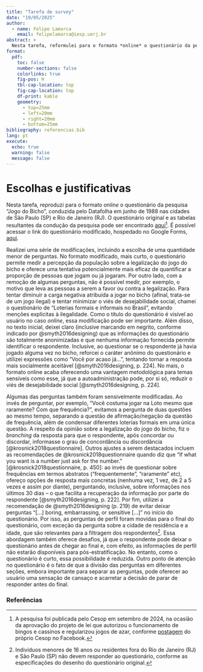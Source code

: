 ```yaml
---
title: "Tarefa de survey"
date: "19/05/2025"
author:
  - name: Felipe Lamarca
    email: felipelamarca@iesp.uerj.br
abstract: > 
  Nesta tarefa, reformulei para o formato *online* o questionário da pesquisa "Jogo do Bicho" do Datafolha (1988), com adaptações que o tornaram mais curto e focado na percepção sobre a legalização do jogo e na quantificação de quem já jogou. Evitei menções à ilegalidade e destaquei o anonimato para reduzir o viés de desejabilidade social. Também utilizei técnicas de *branching*, linguagem suavizada e perguntas mais concretas, seguindo recomendações metodológicas de @smyth2016designing e @krosnick2018questionnaire. As perguntas de perfil e mais sensíveis foram deixadas para o fim, com exceção da cidade e idade, que servem para filtrar os respondentes.
format:
  pdf:
    toc: false
    number-sections: false
    colorlinks: true
    fig-pos: H
    tbl-cap-location: top
    fig-cap-location: top
    df-print: kable
    geometry:
      - top=25mm
      - left=20mm
      - right=20mm
      - bottom=25mm
bibliography: referencias.bib
lang: pt
execute:
  echo: true
  warning: false
  message: false
---
```


# Escolhas e justificativas

Nesta tarefa, reproduzi para o formato _online_ o questionário da pesquisa "Jogo do Bicho", conduzida pelo Datafolha em junho de 1988 nas cidades de São Paulo (SP) e Rio de Janeiro (RJ). O questionário original e as tabelas resultantes da condução da pesquisa pode ser encontrado [aqui](https://www.cesop.unicamp.br/por/banco_de_dados/v/120)[^1]. É possível acessar o link do questionário modificado, hospedado no Google Forms, [aqui](https://docs.google.com/forms/d/e/1FAIpQLSfzAIqy50RJnqGtT5w7ygEG47LUz8QW1_o5_qzj0NEJwXZPfg/viewform?usp=sharing&ouid=102244569472168978170). 

Realizei uma série de modificações, incluindo a escolha de uma quantidade menor de perguntas. No formato modificado, mais curto, o questionário permite medir a percepção da população sobre a legalização do jogo do bicho e oferece uma tentativa potencialmente mais eficaz de quantificar a proporção de pessoas que jogam ou já jogaram. Por outro lado, com a remoção de algumas perguntas, não é possível medir, por exemplo, o motivo que leva as pessoas a serem a favor ou contra a legalização. Para tentar diminuir a carga negativa atribuída a jogar no bicho (afinal, trata-se de um jogo ilegal) e tentar minimizar o viés de desejabilidade social, chamei o questionário de "Loterias formais e informais no Brasil", evitando menções explícitas à ilegalidade. Como o título do questionário é visível ao usuário no caso _online_, essa modificação pode ser importante. Além disso, no texto inicial, deixei claro (inclusive marcando em negrito, conforme indicado por @smyth2016designing) que as informações do questionário são totalmente anonimizadas e que nenhuma informação fornecida permite identificar o respondente. Inclusive, ao questionar se o respondente já havia jogado alguma vez no bicho, reforcei o caráter anônimo do questionário e utilizei expressões como "Você por acaso já...", tentando tornar a resposta mais socialmente aceitável [@smyth2016designing, p. 224]. No mais, o formato online acaba oferecendo uma vantagem metodológica para temas sensíveis como esse, já que a autoadministração pode, por si só, reduzir o viés de desejabilidade social [@smyth2016designing, p. 224]. 

Algumas das perguntas também foram sensivelmente modificadas. Ao invés de perguntar, por exemplo, "Você costuma jogar na Loto mesmo que raramente? Com que frequência?", evitamos a pergunta de duas questões ao mesmo tempo, separando a questão de afirmação/negação da questão de frequência, além de condensar diferentes loterias formais em uma única questão. A respeito da opinião sobre a legalização do jogo do bicho, fiz o _branching_ da resposta para que o respondente, após concordar ou discordar, informasse o grau de concordância ou discordância [@krosnick2018questionnaire]. Outros ajustes a serem destacados incluem as recomendações de @krosnick2018questionnaire quando diz que "If what you want is a number just ask for the number." [@krosnick2018questionnaire, p. 450]: ao invés de questionar sobre frequências em termos abstratos ("frequentemente", "raramente" etc), ofereço opções de resposta mais concretas (nenhuma vez, 1 vez, de 2 a 5 vezes e assim por diante), perguntando, inclusive, sobre informações nos últimos 30 dias -- o que facilita a recuperação da informação por parte do respondente [@smyth2016designing, p. 222]. Por fim, utilizei a recomendação de @smyth2016designing (p. 219) de evitar deixar perguntas "[...] boring, embarrassing, or sensitive [...]" no início do questionário. Por isso, as perguntas de perfil foram movidas para o final do questionário, com exceção da pergunta sobre a cidade de residência e a idade, que são relevantes para a filtragem dos respondentes[^2]. Essa abordagem também oferece desafios, já que o respondente pode deixar o questionário antes de chegar ao final e, com efeito, as informações de perfil não estarão disponíveis para pós-estratificação. No entanto, como o questionário é curto, essa possibilidade é reduzida. Outro ponto de atenção no questionário é o fato de que a divisão das perguntas em diferentes seções, embora importante para separar as perguntas, pode oferecer ao usuário uma sensação de cansaço e acarretar a decisão de parar de responder antes do final.

[^1]: A pesquisa foi publicada pelo Cesop em setembro de 2024, na ocasião da aprovação do projeto de lei que autorizou o funcionamento de bingos e cassinos e regularizou jogos de azar, conforme [postagem](https://www.facebook.com/cesop.unicamp/posts/o-throwback-thursday-tbt-leva-nos-%C3%A0s-pesquisas-curiosas-e-antigas-que-est%C3%A3o-pres/964815842116742/) do próprio Cesop no Facebook.

[^2]: Indivíduos menores de 16 anos ou residentes fora do Rio de Janeiro (RJ) e São Paulo (SP) não devem responder ao questionário, conforme as especificações do desenho do questionário original.

### Referências

::: {#refs}
:::
